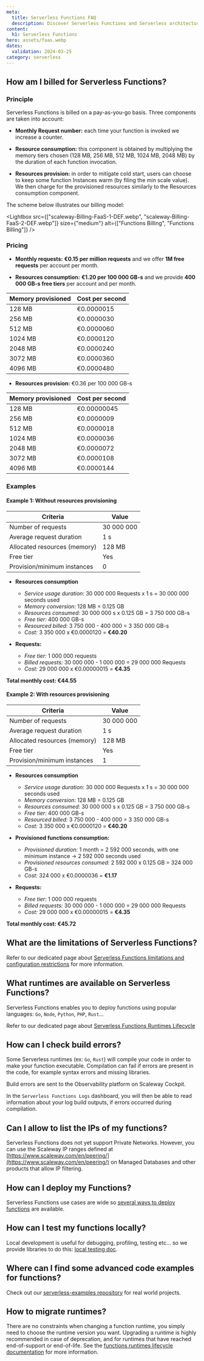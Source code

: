 ```yaml
---
meta:
  title: Serverless Functions FAQ
  description: Discover Serverless Functions and Serverless architecture.
content:
  h1: Serverless Functions
hero: assets/faas.webp
dates:
  validation: 2024-03-25
category: serverless
---
```


## How am I billed for Serverless Functions?

### Principle

Serverless Functions is billed on a pay-as-you-go basis. Three components are taken into account:

* **Monthly Request number:** each time your function is invoked we increase a counter.

* **Resource consumption:** this component is obtained by multiplying the memory tiers chosen (128 MB, 256 MB, 512 MB, 1024 MB, 2048 MB) by the duration of each function invocation.

* **Resources provision:** in order to mitigate cold start, users can choose to keep some function Instances warm (by filing the min scale value). We then charge for the provisioned resources similarly to the Resources consumption component.

The scheme below illustrates our billing model:

<Lightbox src={["scaleway-Billing-FaaS-1-DEF.webp", "scaleway-Billing-FaaS-2-DEF.webp"]} size={"medium"}  alt={["Functions Billing", "Functions Billing"]} />

### Pricing

* **Monthly requests:** **€0.15 per million requests** and we offer **1M free requests** per account per month.

* **Resources consumption:**  **€1.20 per 100 000 GB-s** and we provide **400 000 GB-s free tiers** per account and per month.

| Memory provisioned  | Cost per second |
|---------------------|-----------------|
| 128 MB              | €0.0000015      |
| 256 MB              | €0.0000030      |
| 512 MB              | €0.0000060      |
| 1024 MB             | €0.0000120      |
| 2048 MB             | €0.0000240      |
| 3072 MB             | €0.0000360      |
| 4096 MB             | €0.0000480      |

* **Resources provision:** €0.36 per 100 000 GB-s

| Memory provisioned 	| Cost per second |
|---------------------|-----------------|
| 128 MB  	          | €0.00000045  	  |
| 256 MB            	| €0.0000009  	  |
| 512 MB            	| €0.0000018  	  |
| 1024 MB           	| €0.0000036  	  |
| 2048 MB           	| €0.0000072  	  |
| 3072 MB           	| €0.0000108  	  |
| 4096 MB           	| €0.0000144  	  |

### Examples

#### Example 1: Without resources provisioning

| Criteria                     	| Value      	|
|-------------------------------|-------------|
| Number of requests           	| 30 000 000 	|
| Average request duration     	| 1 s        	|
| Allocated resources (memory) 	| 128 MB     	|
| Free tier                   	| Yes        	|
| Provision/minimum instances 	| 0          	|

* **Resources consumption**
  * *Service usage duration:* 30 000 000 Requests x 1 s = 30 000 000 seconds used
  * *Memory conversion:* 128 MB = 0.125 GB
  * *Resources consumed:* 30 000 000 s x 0.125 GB = 3 750 000 GB-s
  * *Free tier:* 400 000 GB-s
  * *Resourced billed:* 3 750 000 - 400 000 = 3 350 000 GB-s
  * *Cost:* 3 350 000 x €0.0000120 = **€40.20**

* **Requests:**
  * *Free tier:* 1 000 000 requests
  * *Billed requests:* 30 000 000 - 1 000 000 = 29 000 000 Requests
  * *Cost:*  29 000 000 x €0.00000015 = **€4.35**

**Total monthly cost: €44.55**

#### Example 2: With resources provisioning

| Criteria                     	| Value      	|
|-------------------------------|-------------|
| Number of requests           	| 30 000 000 	|
| Average request duration     	| 1 s        	|
| Allocated resources (memory) 	| 128 MB     	|
| Free tier                   	| Yes        	|
| Provision/minimum instances 	| 1          	|

* **Resources consumption**
  * *Service usage duration:* 30 000 000 Requests x 1 s = 30 000 000 seconds used
  * *Memory conversion:* 128 MB = 0.125 GB
  * *Resources consumed:* 30 000 000 s x 0.125 GB = 3 750 000 GB-s
  * *Free tier:* 400 000 GB-s
  * *Resourced billed:* 3 750 000 - 400 000 = 3 350 000 GB-s
  * *Cost:* 3 350 000 x €0.0000120 = **€40.20**

* **Provisioned functions consumption:**
  * *Provisioned duration:* 1 month = 2 592 000 seconds, with one minimum instance → 2 592 000 seconds used
  * *Provisioned resources consumed:* 2 592 000 x 0.125 GB = 324 000 GB-s
  * *Cost:* 324 000 x €0.0000036 = **€1.17**

* **Requests:**
  * *Free tier:* 1 000 000 requests
  * *Billed requests:* 30 000 000 - 1 000 000 = 29 000 000 Requests
  * *Cost:*  29 000 000 x €0.00000015 = **€4.35**

**Total monthly cost: €45.72**

## What are the limitations of Serverless Functions?

Refer to our dedicated page about [Serverless Functions limitations and configuration restrictions](/serverless/functions/reference-content/functions-limitations/) for more information.

## What runtimes are available on Serverless Functions?

Serverless Functions enables you to deploy functions using popular languages: `Go`, `Node`, `Python`, `PHP`, `Rust`...

Refer to our dedicated page about [Serverless Functions Runtimes Lifecycle](/serverless/functions/reference-content/functions-lifecycle)

## How can I check build errors?

Some Serverless runtimes (ex: `Go`, `Rust`) will compile your code in order to make your function executable.
Compilation can fail if errors are present in the code, for example syntax errors and missing libraries.

Build errors are sent to the Observability platform on Scaleway Cockpit.

In the `Serverless Functions Logs` dashboard, you will then be able to read information about your log build outputs, if errors occurred during compilation.

## Can I allow to list the IPs of my functions?

Serverless Functions does not yet support Private Networks. However, you can use the Scaleway IP ranges defined  at [https://www.scaleway.com/en/peering/](https://www.scaleway.com/en/peering/)  on Managed Databases and other products that allow IP filtering.

## How can I deploy my Functions?

Serverless Functions use cases are wide so [several ways to deploy functions](/serverless/functions/reference-content/deploy-function/) are available.

## How can I test my functions locally?

Local development is useful for debugging, profiling, testing etc... so we provide libraries to do this: [local testing doc](/serverless/functions/reference-content/local-testing/).

## Where can I find some advanced code examples for functions?

Check out our [serverless-examples repository](https://github.com/scaleway/serverless-examples) for real world projects.

## How to migrate runtimes?

There are no constraints when changing a function runtime, you simply need to choose the runtime version you want.
Upgrading a runtime is highly recommended in case of deprecation, and for runtimes that have reached end-of-support or end-of-life. See the [functions runtimes lifecycle documentation](/serverless/functions/reference-content/functions-lifecycle/) for more information.